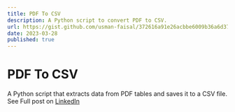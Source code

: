```yaml
---
title: PDF To CSV
description: A Python script to convert PDF to CSV.
url: https://gist.github.com/usman-faisal/372616a91e26acbbe6009b36a6d37f70
date: 2023-03-28
published: true
---
```


# PDF To CSV

A Python script that extracts data from PDF tables and saves it to a CSV file. See Full post on [LinkedIn](https://www.linkedin.com/posts/muhammad-usman-shamsi-325079286_pythonprogramming-coding-developer-activity-7180041091444838400-CDpu?utm_source=share&utm_medium=member_desktop)
